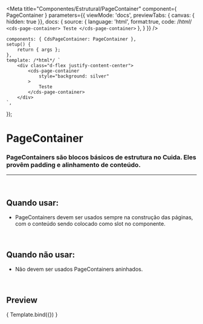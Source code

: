 
<Meta
	title="Componentes/Estrutural/PageContainer"
	component={ PageContainer }
	parameters={{
	viewMode: 'docs',
	previewTabs: { canvas: { hidden: true }},
	docs: {
		source: {
			language: 'html',
			format:true,
			code: /*html*/ 
`<cds-page-container>
	Teste
</cds-page-container>`
},
		}
	}}
/>

	components: { CdsPageContainer: PageContainer },
	setup() {
		return { args };
	},
	template: /*html*/ `
		<div class="d-flex justify-content-center">
			<cds-page-container
				style="background: silver"
			>
				Teste
			</cds-page-container>
		</div>
	`,
});

# PageContainer

### PageContainers são blocos básicos de estrutura no Cuida. Eles provêm padding e alinhamento de conteúdo.
---
<br />

## Quando usar:
- PageContainers devem ser usados sempre na construção das páginas, com o conteúdo sendo colocado como slot no componente.

<br />

## Quando não usar:
- Não devem ser usados PageContainers aninhados.

<br />

## Preview

<Canvas>
	<Story
		name="PageContainer"
		args={{
			text: 'Texto do tooltip'
		}}
	>
		{ Template.bind({}) }
	</Story>
</Canvas>

<ArgsTable story="PageContainer" />
